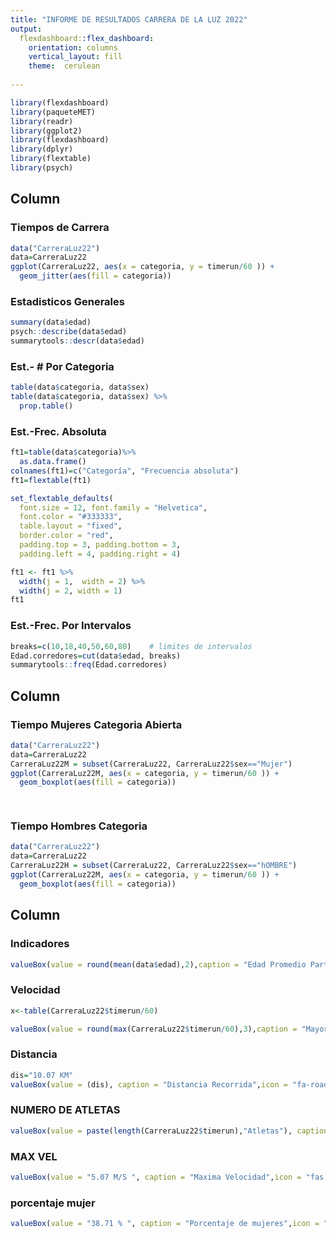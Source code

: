 ```yaml
---
title: "INFORME DE RESULTADOS CARRERA DE LA LUZ 2022"
output: 
  flexdashboard::flex_dashboard:
    orientation: columns
    vertical_layout: fill
    theme:  cerulean
   
---
```


```r
library(flexdashboard)
library(paqueteMET)
library(readr)
library(ggplot2)
library(flexdashboard)
library(dplyr)
library(flextable)
library(psych)


```

Column {data-width=700 .tabset}
----------------------------------------------------------------

### Tiempos de Carrera

```r

data("CarreraLuz22")
data=CarreraLuz22
ggplot(CarreraLuz22, aes(x = categoria, y = timerun/60 )) +
  geom_jitter(aes(fill = categoria)) 

```

### Estadisticos Generales

```r
summary(data$edad)
psych::describe(data$edad)
summarytools::descr(data$edad)

```

### Est.- # Por Categoria

```r

table(data$categoria, data$sex)
table(data$categoria, data$sex) %>% 
  prop.table()

```

### Est.-Frec. Absoluta

```r
ft1=table(data$categoria)%>% 
  as.data.frame()
colnames(ft1)=c("Categoría", "Frecuencia absoluta")
ft1=flextable(ft1)

set_flextable_defaults(
  font.size = 12, font.family = "Helvetica",
  font.color = "#333333",
  table.layout = "fixed",
  border.color = "red",
  padding.top = 3, padding.bottom = 3,
  padding.left = 4, padding.right = 4)

ft1 <- ft1 %>%
  width(j = 1,  width = 2) %>%
  width(j = 2, width = 1)
ft1
```

### Est.-Frec. Por Intervalos

```r
breaks=c(10,18,40,50,60,80)    # limites de intervalos
Edad.corredores=cut(data$edad, breaks)
summarytools::freq(Edad.corredores)
```


Column {data-width=400}
----------------------------------------------------------------

### Tiempo Mujeres Categoria Abierta

```r
data("CarreraLuz22")
data=CarreraLuz22
CarreraLuz22M = subset(CarreraLuz22, CarreraLuz22$sex=="Mujer")
ggplot(CarreraLuz22M, aes(x = categoria, y = timerun/60 )) +
  geom_boxplot(aes(fill = categoria)) 

  
```

### Tiempo Hombres Categoria 

```r

data("CarreraLuz22")
data=CarreraLuz22
CarreraLuz22H = subset(CarreraLuz22, CarreraLuz22$sex=="hOMBRE")
ggplot(CarreraLuz22M, aes(x = categoria, y = timerun/60 )) +
  geom_boxplot(aes(fill = categoria))

```

Column { data-width=50 }
----------------------------------------------------------------

### Indicadores

```r

valueBox(value = round(mean(data$edad),2),caption = "Edad Promedio Participantes",icon = "fa-users", color = "red")

```


### Velocidad

```r


x<-table(CarreraLuz22$timerun/60)

valueBox(value = round(max(CarreraLuz22$timerun/60),3),caption = "Mayor Tiempo",icon = "fas fa-digital-tachograph", color = "blue")
```

### Distancia

```r

dis="10.07 KM"
valueBox(value = (dis), caption = "Distancia Recorrida",icon = "fa-road", color = "green")

```

### NUMERO DE ATLETAS

```r
valueBox(value = paste(length(CarreraLuz22$timerun),"Atletas"), caption = "Numero de Atletas",icon = "fas fa-user-friends", color = "purple")
```

### MAX VEL

```r

valueBox(value = "5.07 M/S ", caption = "Maxima Velocidad",icon = "fas fa-user-friends", color = "gray")
```


### porcentaje mujer

```r

valueBox(value = "38.71 % ", caption = "Porcentaje de mujeres",icon = "fas fa-user-friends", color = "pink")
```

